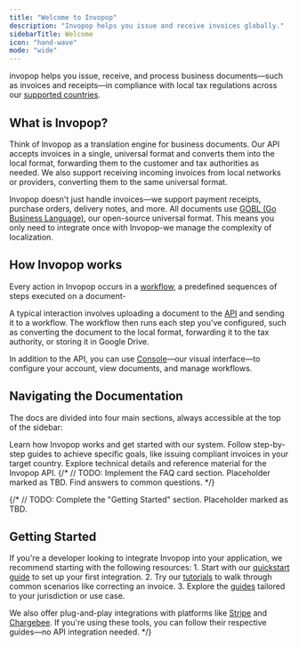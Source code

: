 ```yaml
---
title: "Welcome to Invopop"
description: "Invopop helps you issue and receive invoices globally."
sidebarTitle: Welcome
icon: "hand-wave"
mode: "wide"
---
```

invopop helps you issue, receive, and process business documents—such as invoices and receipts—in compliance with local tax regulations across our [supported countries](https://www.invopop.com/coverage).

## What is Invopop?

Think of Invopop as a translation engine for business documents. Our API accepts invoices in a single, universal format and converts them into the local format, forwarding them to the customer and tax authorities as needed. We also support receiving incoming invoices from local networks or providers, converting them to the same universal format.

Invopop doesn't just handle invoices—we support payment receipts, purchase orders, delivery notes, and more. All documents use [GOBL (Go Business Language)](https://gobl.org/), our open-source universal format. This means you only need to integrate once with Invopop-we manage the complexity of localization.

## How Invopop works

Every action in Invopop occurs in a [workflow](/guides/features/workflows), a predefined sequences of steps executed on a document-


A typical interaction involves uploading a document to the [API](https://docs.invopop.com/api-ref/introduction) and sending it to a workflow. The workflow then runs each step you've configured, such as converting the document to the local format, forwarding it to the tax authority, or storing it in Google Drive.

In addition to the API, you can use [Console](https://console.invopop.com)—our visual interface—to configure your account, view documents, and manage workflows.

## Navigating the Documentation

The docs are divided into four main sections, always accessible at the top of the sidebar:

<CardGroup cols="2">
<Card title="Documentation" icon="book" href="/documentation">
	Learn how Invopop works and get started with our system.
</Card>
<Card title="Guides" icon="graduation-cap" href="/guides">
	Follow step-by-step guides to achieve specific goals, like issuing compliant invoices in your target country.
</Card>
<Card title="API Reference" icon="code" href="api-ref">
	Explore technical details and reference material for the Invopop API.
</Card>
{/* // TODO: Implement the FAQ card section. Placeholder marked as TBD.
<Card title="FAQ" icon="question" href="/faq">
	Find answers to common questions.
</Card>
*/}
</CardGroup>

{/* // TODO: Complete the "Getting Started" section. Placeholder marked as TBD.

## Getting Started

If you're a developer looking to integrate Invopop into your application, we recommend starting with the following resources:
	1.	Start with our [quickstart guide](/documentation/start-here/quickstart) to set up your first integration.
	2.	Try our [tutorials](/documentation/tutorials/correct-invoice) to walk through common scenarios like correcting an invoice.
	3.	Explore the [guides](/guides) tailored to your jurisdiction or use case.

We also offer plug-and-play integrations with platforms like [Stripe](/guides/features/stripe) and [Chargebee](/guides/features/chargebee). If you're using these tools, you can follow their respective guides—no API integration needed.
*/}